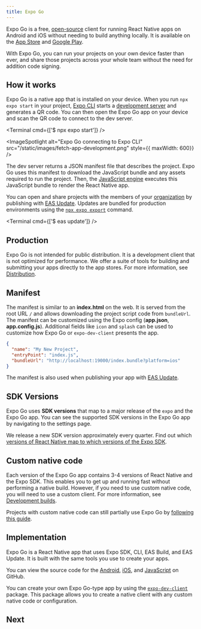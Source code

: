 ```yaml
---
title: Expo Go
---
```



Expo Go is a free, [open-source](https://github.com/expo/expo/tree/main/home) client for running React Native apps on Android and iOS without needing to build anything locally. It is available on the [App Store](https://apps.apple.com/app/apple-store/id982107779) and [Google Play](https://play.google.com/store/apps/details?id=host.exp.exponent&referrer=www).

With Expo Go, you can run your projects on your own device faster than ever, and share those projects across your whole team without the need for addition code signing.

## How it works

Expo Go is a native app that is installed on your device. When you run `npx expo start` in your project, [Expo CLI](/workflow/expo-cli) starts a [development server](/workflow/expo-cli#develop) and generates a QR code. You can then open the Expo Go app on your device and scan the QR code to connect to the dev server.

<Terminal cmd={['$ npx expo start']} />

<ImageSpotlight alt="Expo Go connecting to Expo CLI" src="/static/images/fetch-app-development.png" style={{ maxWidth: 600}} />

The dev server returns a JSON manifest file that describes the project. Expo Go uses this manifest to download the JavaScript bundle and any assets required to run the project. Then, the [JavaScript engine](/workflow/glossary-of-terms#javascript-engine) executes this JavaScript bundle to render the React Native app.

You can open and share projects with the members of your [organization](/accounts/account-types/#organizations) by publishing with [EAS Update](/eas-update/introduction). Updates are bundled for production environments using the [`npx expo export`](/workflow/expo-cli#exporting) command.

<Terminal cmd={['$ eas update']} />

## Production

Expo Go is not intended for public distribution. It is a development client that is not optimized for performance. We offer a suite of tools for building and submitting your apps directly to the app stores. For more information, see [Distribution](/distribution/introduction).

## Manifest

The manifest is similar to an **index.html** on the web. It is served from the root URL `/` and allows downloading the project script code from `bundleUrl`. The manifest can be customized using the Expo config (**app.json**, **app.config.js**). Additional fields like `icon` and `splash` can be used to customize how Expo Go or `expo-dev-client` presents the app.

```json
{
  "name": "My New Project",
  "entryPoint": "index.js",
  "bundleUrl": "http://localhost:19000/index.bundle?platform=ios"
}
```

The manifest is also used when publishing your app with [EAS Update](/eas-update/introduction).

## SDK Versions

Expo Go uses **SDK versions** that map to a major release of the `expo` and the Expo Go app. You can see the supported SDK versions in the Expo Go app by navigating to the settings page.

We release a new SDK version approximately every quarter. Find out which [versions of React Native map to which versions of the Expo SDK][version-support].

## Custom native code

Each version of the Expo Go app contains 3-4 versions of React Native and the Expo SDK. This enables you to get up and running fast without performing a native build. However, if you need to use custom native code, you will need to use a custom client. For more information, see [Development builds](/development/introduction).

Projects with custom native code can still partially use Expo Go by [following this guide](/bare/using-expo-client).

## Implementation

Expo Go is a React Native app that uses Expo SDK, CLI, EAS Build, and EAS Update. It is built with the same tools you use to create your apps.

You can view the source code for the [Android](https://github.com/expo/expo/tree/main/android), [iOS](https://github.com/expo/expo/tree/main/ios), and [JavaScript](https://github.com/expo/expo/tree/main/home) on GitHub.

You can create your own Expo Go-type app by using the [`expo-dev-client`](/development/introduction) package. This package allows you to create a native client with any custom native code or configuration.

## Next

<BoxLink 
  title="CLI"
  description="Learn about the Expo CLI and how to use it to develop your app."
  href="/workflow/expo-cli"
/>

<BoxLink 
  title="App config"
  description="Configure the Expo CLI and Expo Go with the app.json."
  href="/workflow/configuration"
/>

[version-support]: versions/latest/#each-expo-sdk-version-depends-on-a
